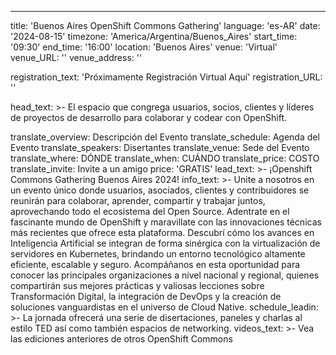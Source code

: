 ---
title: 'Buenos Aires OpenShift Commons Gathering'
language: 'es-AR'
date: '2024-08-15'
timezone: 'America/Argentina/Buenos_Aires'
start_time: '09:30'
end_time: '16:00'
location: 'Buenos Aires'
venue: 'Virtual'
venue_URL: ''
venue_address: ''

registration_text: 'Próximamente Registración Virtual Aquí'
registration_URL: ''

head_text: >-
  El espacio que congrega usuarios, socios, clientes y líderes de proyectos de desarrollo para colaborar y codear con OpenShift.

translate_overview: Descripción del Evento
translate_schedule: Agenda del Evento 
translate_speakers: Disertantes
translate_venue: Sede del Evento
translate_where: DÓNDE
translate_when: CUÁNDO
translate_price: COSTO
translate_invite: Invite a un amigo
price: 'GRATIS'
lead_text: >-
  ¡Openshift Commons Gathering Buenos Aires 2024!
info_text: >-
  Unite a nosotros en un evento único donde usuarios, asociados, clientes y contribuidores se reunirán para colaborar, aprender, compartir y trabajar juntos, aprovechando todo el ecosistema del Open Source.
  Adentrate en el fascinante mundo de OpenShift y maravillate con las innovaciones técnicas más recientes que ofrece esta plataforma. Descubrí cómo los avances en Inteligencia Artificial se integran de forma sinérgica con la virtualización de servidores en Kubernetes, brindando un entorno tecnológico altamente eficiente, escalable y seguro.
  Acompáñanos en esta oportunidad para conocer las principales organizaciones a nivel nacional y regional, quienes compartirán sus mejores prácticas y valiosas lecciones sobre Transformación Digital, la integración de DevOps y la creación de soluciones vanguardistas en el universo de Cloud Native.
schedule_leadin: >-
  La jornada ofrecerá una serie de disertaciones, paneles y charlas al estilo TED así como también espacios de networking.
videos_text: >-
  Vea las ediciones anteriores de otros OpenShift Commons

